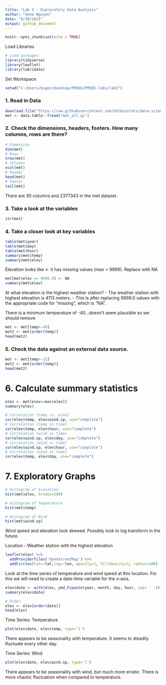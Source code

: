 ```yaml
---
title: "Lab 3 - Exploratory Data Analysis"
author: "Gene Nguyen"
date: "9/10/2021"
output: github_document
---
```


```r
knitr::opts_chunk$set(echo = TRUE)
```

Load Libraries
```r
# Load packages
library(tidyverse)
library(leaflet)
library(lubridate)
```

Set Workspace
```r
setwd("C:/Users/Eugen/Desktop/PM566/PM565-labs/lab3")
```

### 1. Read in Data
```r
download.file("https://raw.githubusercontent.com/USCbiostats/data-science-data/master/02_met/met_all.gz", "met_all.gz", method="libcurl", timeout = 60)
met <- data.table::fread("met_all.gz")
```

### 2. Check the dimensions, headers, footers. How many columns, rows are there?
```r
# Dimension
dim(met)
# Rows
nrow(met)
# Columns
ncol(met)
# Header
head(met)
# Footer
tail(met)
```

There are 30 columns and 2377343 in the met dataset.

### 3. Take a look at the variables
```r
str(met)
```


### 4. Take a closer look at key variables
```r
table(met$year)
table(met$day)
table(met$hour)
summary(met$temp)
summary(met$elev)
```

Elevation looks like <- it has missing values (max = 9999). Replace with NA
```r
met[met$elev == 9999.0] <- NA
summary(met$elev)
```

At what elevation is the highest weather station?
- The weather station with highest elevation is 4113 meters.
- This is after replacing 9999.0 values with the appropriate code for “missing”, which is “NA”.

There is a minimum temperature of -40...doesn't seem plausible so we should remove
```r
met <- met[temp>-40]
met2 <- met[order(temp)]
head(met2)
```

### 5. Check the data against an external data source.
```r
met <- met[temp>-15]
met2 <- met[order(temp)]
head(met2)
```

# 6. Calculate summary statistics
```r
elev <- met[elev==max(elev)]
summary(elev)

# Correlation (temp vs. wind)
cor(elev$temp, elev$wind.sp, use="complete")
# Correlation (temp vs time)
cor(elev$temp, elev$hour, use="complete")
# Correlation (wind vs time)
cor(elev$wind.sp, elev$day, use="complete")
# Correlation (wind vs time)
cor(elev$wind.sp, elev$hour, use="complete")
# Correlation (wind vs time)
cor(elev$temp, elev$day, use="complete")
```

# 7. Exploratory Graphs
```r
# Histogram of Elevation
hist(met$elev, breaks=100)

# Histogram of Temperature
hist(met$temp)

# Histogram of Wind
hist(met$wind.sp)
```

Wind speed and elevation look skewed. Possibly look to log transform in the future.

Location - Weather station with the highest elevation
```r
leaflet(elev) %>%
  addProviderTiles('OpenStreetMap') %>%
  addCircles(lat=~lat,lng=~lon, opacity=1, fillOpacity=1, radius=100)
```

Look at the time series of temperature and wind speed at this location.
For this we will need to create a date-time variable for the x-axis.
```r
elev$date <- with(elev, ymd_h(paste(year, month, day, hour, sep= ' ')))
summary(elev$date)

# Order
elev <- elev[order(date)]
head(elev)
```

Time Series: Temperature
```r
plot(elev$date, elev$temp, type='l')
```

There appears to be seasonality with temperature. It seems to steadily fluctuate every other day.

Time Series: Wind
```r
plot(elev$date, elev$wind.sp, type='l')
```

There appears to be seasonality with wind, but much more erratic. There is more chaotic fluctuation when compared to temperature.
